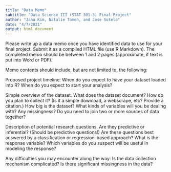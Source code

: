 ```yaml
---
title: "Data Memo"
subtitle: "Data Science III (STAT 301-3) Final Project"
author: "Jana Kim, Natalie Tomeh, and Jose Sotelo"
date: "4/7/2021"
output: html_document
---
```



Please write up a data memo once you have identified data to use for your final project. Submit it as a compiled HTML file (use R Markdown). The completed memo should be between 1 and 2 pages (approximate, if text is put into Word or PDF).

Memo contents should include, but are not limited to, the following:

Proposed project timeline: When do you expect to have your dataset loaded into R? When do you expect to start your analysis?

Simple overview of the dataset. What does the dataset document? How do you plan to collect it? (Is it a simple download, a webscrape, etc? Provide a citation.) How big is the dataset? What kinds of variables will you be dealing with? Any missingness? Do you need to join two or more sources of data together?

Description of potential research questions. Are they predictive or inferential? (Should be predictive questions!) Are these questions best answered by a classification or regression-based approach? What is the response variable? Which variables do you suspect will be useful in modeling the response?

Any difficulties you may encounter along the way: Is the data collection mechanism complicated? Is there significant missingness in the data?

